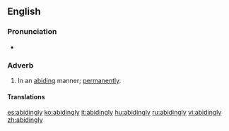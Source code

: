==English==

===Pronunciation===
* {{audio|en-us-abidingly.ogg|Audio (US)}}

===Adverb===
{{en-adv}}

# In an [[abiding]] manner; [[permanently]].

====Translations====
{{trans-top|in an abiding manner}}
{{trans-mid}}
{{trans-bottom}}

[[es:abidingly]]
[[ko:abidingly]]
[[it:abidingly]]
[[hu:abidingly]]
[[ru:abidingly]]
[[vi:abidingly]]
[[zh:abidingly]]
